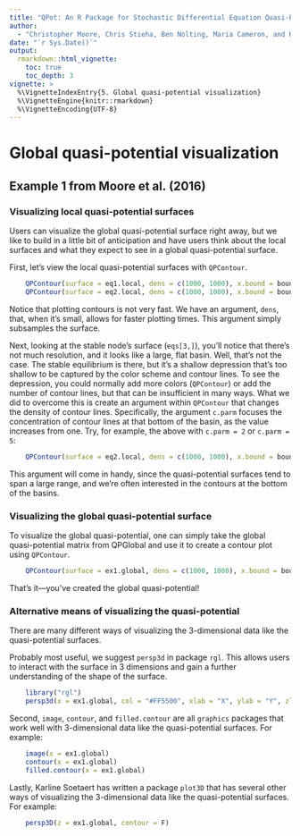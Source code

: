 ```yaml
---
title: "QPot: An R Package for Stochastic Differential Equation Quasi-Potential Analysis"
author:
  - "Christopher Moore, Chris Stieha, Ben Nolting, Maria Cameron, and Karen Abbott"
date: "`r Sys.Date()`"
output: 
  rmarkdown::html_vignette:
    toc: true
    toc_depth: 3
vignette: >
  %\VignetteIndexEntry{5. Global quasi-potential visualization}
  %\VignetteEngine{knitr::rmarkdown}
  %\VignetteEncoding{UTF-8}
---
```


Global quasi-potential visualization
========================================================
## Example 1 from Moore et al. (2016)
### Visualizing local quasi-potential surfaces
Users can visualize the global quasi-potential surface right away, but we like to build in a little bit of anticipation and have users think about the local surfaces and what they expect to see in a global quasi-potential surface.

First, let's view the local quasi-potential surfaces with `QPContour`.
```r
	QPContour(surface = eq1.local, dens = c(1000, 1000), x.bound = bounds.x, y.bound = bounds.y)
	QPContour(surface = eq2.local, dens = c(1000, 1000), x.bound = bounds.x, y.bound = bounds.y)
```
Notice that plotting contours is not very fast.  We have an argument, `dens`, that, when it's small, allows for faster plotting times.  This argument simply subsamples the surface.

Next, looking at the stable node's surface (`eqs[3,]`), you'll notice that there's not much resolution, and it looks like a large, flat basin.  Well, that's not the case.  The stable equilibrium is there, but it's a shallow depression that's too shallow to be captured by the color scheme and contour lines.  To see the depression, you could normally add more colors (`QPContour`) or add the number of contour lines, but that can be insufficient in many ways.  What we did to overcome this is create an argument within `QPContour` that changes the density of contour lines.  Specifically, the argument `c.parm` focuses the concentration of contour lines at that bottom of the basin, as the value increases from one.  Try, for example, the above with `c.parm = 2` or `c.parm = 5`:

```r
	QPContour(surface = eq2.local, dens = c(1000, 1000), x.bound = bounds.x, y.bound = bounds.y, c.parm = 5)
```
This argument will come in handy, since the quasi-potential surfaces tend to span a large range, and we're often interested in the contours at the bottom of the basins.

### Visualizing the global quasi-potential surface
To visualize the global quasi-potential, one can simply take the global quasi-potential matrix from QPGlobal and use it to create a contour plot using `QPContour`.

```r
	QPContour(surface = ex1.global, dens = c(1000, 1000), x.bound = bounds.x, y.bound = bounds.y)
```
That's it---you've created the global quasi-potential!

### Alternative means of visualizing the quasi-potential
There are many different ways of visualizing the 3-dimensional data like the quasi-potential surfaces.

Probably most useful, we suggest `persp3d` in package `rgl`.  This allows users to interact with the surface in 3 dimensions and gain a further understanding of the shape of the surface.
```r
	library("rgl")
	persp3d(x = ex1.global, col = "#FF5500", xlab = "X", ylab = "Y", zlab = intToUtf8(0x03A6), xlim = c(0.05, 0.3), ylim = c(0.1, 0.3), zlim = c(0, 0.01))
```

Second, `image`, `contour`, and `filled.contour` are all `graphics` packages that work well with 3-dimensional data like the quasi-potential surfaces.  For example:

```r
	image(x = ex1.global)
	contour(x = ex1.global)
	filled.contour(x = ex1.global)	
```

Lastly, Karline Soetaert has written a package `plot3D` that has several other ways of visualizing the 3-dimensional data like the quasi-potential surfaces.  For example:

```r
	persp3D(z = ex1.global, contour = F)
```